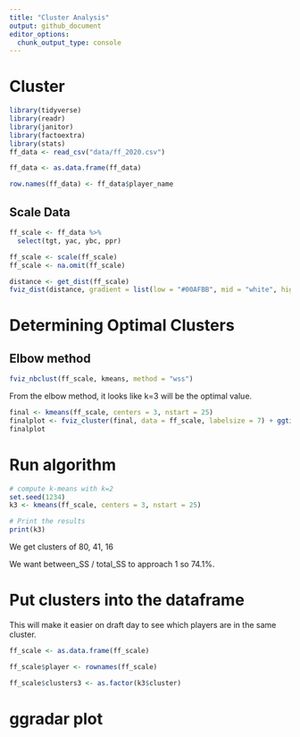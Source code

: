 ```yaml
---
title: "Cluster Analysis"
output: github_document
editor_options: 
  chunk_output_type: console
---
```


# Cluster

```r
library(tidyverse)
library(readr)
library(janitor)
library(factoextra)
library(stats)
ff_data <- read_csv("data/ff_2020.csv")

ff_data <- as.data.frame(ff_data)

row.names(ff_data) <- ff_data$player_name
```


## Scale Data

```r
ff_scale <- ff_data %>%
  select(tgt, yac, ybc, ppr)

ff_scale <- scale(ff_scale)
ff_scale <- na.omit(ff_scale)
```

```r
distance <- get_dist(ff_scale)
fviz_dist(distance, gradient = list(low = "#00AFBB", mid = "white", high = "#FC4E07"))
```

# Determining Optimal Clusters

## Elbow method

```r
fviz_nbclust(ff_scale, kmeans, method = "wss")
```

From the elbow method, it looks like k=3 will be the optimal value.

```r
final <- kmeans(ff_scale, centers = 3, nstart = 25)
finalplot <- fviz_cluster(final, data = ff_scale, labelsize = 7) + ggtitle("k = 3") 
finalplot
```

# Run algorithm

```r
# compute k-means with k=2
set.seed(1234)
k3 <- kmeans(ff_scale, centers = 3, nstart = 25)

# Print the results
print(k3)
```

We get clusters of 80, 41, 16

We want between_SS / total_SS to approach 1 so 74.1%.
  
# Put clusters into the dataframe

This will make it easier on draft day to see which players are in the same cluster.

```r
ff_scale <- as.data.frame(ff_scale)

ff_scale$player <- rownames(ff_scale)

ff_scale$clusters3 <- as.factor(k3$cluster)
```

# ggradar plot
